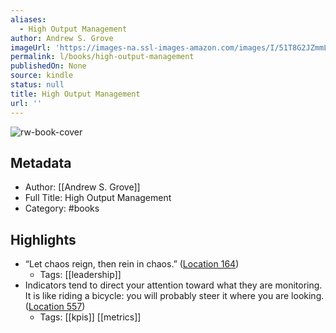 ```yaml
---
aliases:
  - High Output Management
author: Andrew S. Grove
imageUrl: 'https://images-na.ssl-images-amazon.com/images/I/51T8G2JZmmL._SL200_.jpg'
permalink: l/books/high-output-management
publishedOn: None
source: kindle
status: null
title: High Output Management
url: ''
---
```

![rw-book-cover](https://images-na.ssl-images-amazon.com/images/I/51T8G2JZmmL._SL200_.jpg)

## Metadata

- Author: [[Andrew S. Grove]]
- Full Title: High Output Management
- Category: #books

## Highlights

- “Let chaos reign, then rein in chaos.” ([Location 164](https://readwise.io/to_kindle?action=open&asin=B015VACHOK&location=164))
    - Tags: [[leadership]]
- Indicators tend to direct your attention toward what they are monitoring. It is like riding a bicycle: you will probably steer it where you are looking. ([Location 557](https://readwise.io/to_kindle?action=open&asin=B015VACHOK&location=557))
    - Tags: [[kpis]] [[metrics]]
